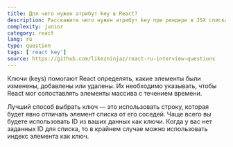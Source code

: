 ```yaml
---
title: Для чего нужен атрибут key в React?
description: Расскажите чего нужен атрибут key при рендере в JSX списка элементов
complexity: junior
category: react
lang: ru
type: question
tags: ['react key']
source: https://github.com/likezninjaz/react-ru-interview-questions
---
```


Ключи (keys) помогают React определять, какие элементы были изменены, добавлены или удалены. Их необходимо указывать, чтобы React мог сопоставлять элементы массива с течением времени.

Лучший способ выбрать ключ — это использовать строку, которая будет явно отличать элемент списка от его соседей. Чаще всего вы будете использовать ID из ваших данных как ключи. Когда у вас нет заданных ID для списка, то в крайнем случае можно использовать индекс элемента как ключ.
